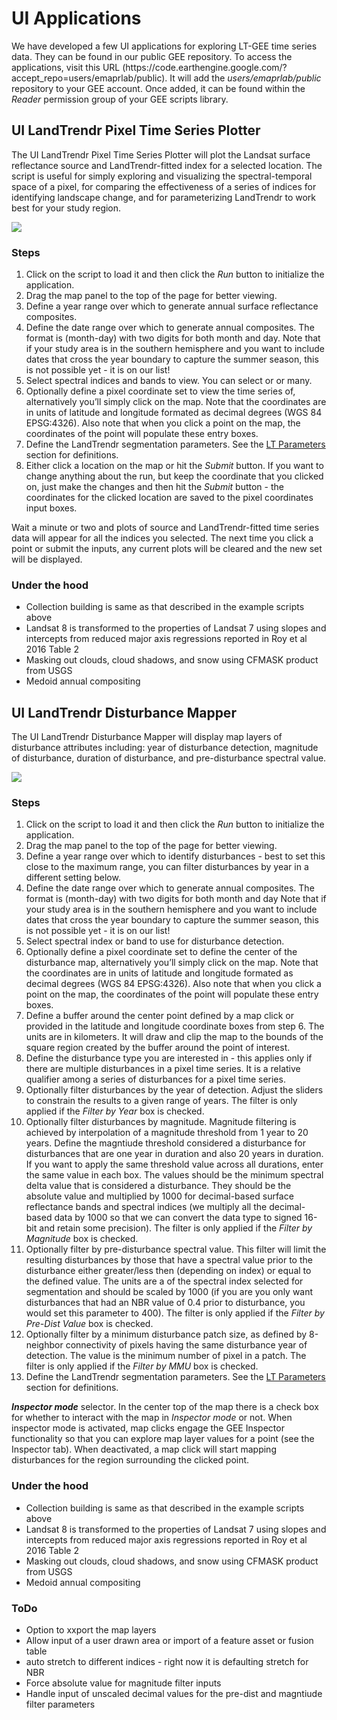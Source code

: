 # UI Applications

We have developed a few UI applications for exploring LT-GEE time series data. They can be found in our public GEE repository.
To access the applications, visit this URL (https://code.earthengine.google.com/?accept_repo=users/emaprlab/public). It will
add the *users/emaprlab/public* repository to your GEE account. Once added, it can be found within the *Reader* permission group of your GEE scripts library.

## UI LandTrendr Pixel Time Series Plotter

The UI LandTrendr Pixel Time Series Plotter will plot the Landsat surface reflectance source and LandTrendr-fitted index for 
a selected location. The script is useful for simply exploring and visualizing the spectral-temporal space of a pixel, for comparing
the effectiveness of a series of indices for identifying landscape change, and for parameterizing LandTrendr to work best for your 
study region.

<img src='imgs/time_series_app.jpg'>

 

### Steps

1. Click on the script to load it and then click the *Run* button to initialize the application.
2. Drag the map panel to the top of the page for better viewing.
3. Define a year range over which to generate annual surface reflectance composites.
4. Define the date range over which to generate annual composites. The format is (month-day) with two digits for both month and day. Note that if your study area is in the southern hemisphere and you want to include dates that cross the year boundary to capture the summer season, this is not possible yet - it is on our list!
5. Select spectral indices and bands to view. You can select or or many.
6. Optionally define a pixel coordinate set to view the time series of, alternatively you'll simply click on the map. Note that the coordinates are in units of latitude and longitude formated as decimal degrees (WGS 84  EPSG:4326). Also note that when you click a point on the map, the coordinates of the point will populate these entry boxes.
7. Define the LandTrendr segmentation parameters. See the [LT Parameters](./lt-gee-requirements.html#lt-parameters) section for definitions.
8. Either click a location on the map or hit the *Submit* button. If you want to change anything about the run, but keep the coordinate that you clicked on, just make the changes and then hit the *Submit* button - the coordinates for the clicked location are saved to the pixel coordinates input boxes.

Wait a minute or two and plots of source and LandTrendr-fitted time series data will appear for all the indices you selected. The next time you click a point or submit the inputs, any current plots will be cleared and the new set will be displayed.

### Under the hood

+ Collection building is same as that described in the example scripts above
+ Landsat 8 is transformed to the properties of Landsat 7 using slopes and intercepts from reduced major axis regressions reported in Roy et al  2016 Table 2
+ Masking out clouds, cloud shadows, and snow using CFMASK product from USGS 
+ Medoid annual compositing


## UI LandTrendr Disturbance Mapper

The UI LandTrendr Disturbance Mapper will display map layers of disturbance attributes including: year of disturbance detection, magnitude of disturbance, duration of disturbance, and pre-disturbance spectral value. 

<img src='imgs/dist_map_app.jpg'>




### Steps

1. Click on the script to load it and then click the *Run* button to initialize the application.
2. Drag the map panel to the top of the page for better viewing.
3. Define a year range over which to identify disturbances - best to set this close to the maximum range, you can filter disturbances by year in a different setting below. 
4. Define the date range over which to generate annual composites. The format is (month-day) with two digits for both month and day Note that if your study area is in the southern hemisphere and you want to include dates that cross the year boundary to capture the summer season, this is not possible yet - it is on our list!
5. Select spectral index or band to use for disturbance detection.
6. Optionally define a pixel coordinate set to define the center of the disturbance map, alternatively you'll simply click on the map. Note that the coordinates are in units of latitude and longitude formated as decimal degrees (WGS 84  EPSG:4326). Also note that when you click a point on the map, the coordinates of the point will populate these entry boxes.
7. Define a buffer around the center point defined by a map click or provided in the latitude and longitude coordinate boxes from step 6. The units are in kilometers. It will draw and clip the map to the bounds of the square region created by the buffer around the point of interest.
8. Define the disturbance type you are interested in - this applies only if there are multiple disturbances in a pixel time series. It is a relative qualifier among a series of disturbances for a pixel time series.
9. Optionally filter disturbances by the year of detection. Adjust the sliders to constrain the results to a given range of years. The filter is only applied if the *Filter by Year* box is checked.
10. Optionally filter disturbances by magnitude. Magnitude filtering is achieved by interpolation of a magnitude threshold from 1 year to 20 years. Define the magntiude threshold considered a disturbance for disturbances that are one year in duration and also 20 years in duration. If you want to apply the same threshold value across all durations, enter the same value in each box. The values should be the minimum spectral delta value that is considered a disturbance. They should be the absolute value and multiplied by 1000 for decimal-based surface reflectance bands and spectral indices (we multiply all the decimal-based data by 1000 so that we can convert the data type to signed 16-bit and retain some precision). The filter is only applied if the *Filter by Magnitude* box is checked.
11. Optionally filter by pre-disturbance spectral value. This filter will limit the resulting disturbances by those that have a spectral value prior to the disturbance either greater/less then (depending on index) or equal to the defined value. The units are a of the spectral index selected for segmentation and should be scaled by 1000 (if you are you only want disturbances that had an NBR value of 0.4 prior to disturbance, you would set this parameter to 400). The filter is only applied if the *Filter by Pre-Dist Value* box is checked.
12. Optionally filter by a minimum disturbance patch size, as defined by 8-neighbor connectivity of pixels having the same disturbance year of detection. The value is the minimum number of pixel in a patch. The filter is only applied if the *Filter by MMU* box is checked. 
13. Define the LandTrendr segmentation parameters. See the [LT Parameters](./lt-gee-requirements.html#lt-parameters) section for definitions.      


***Inspector mode*** selector. In the center top of the map there is a check box for whether to interact with the map in *Inspector mode* or not. When inspector mode is activated, map clicks engage the GEE Inspector functionality so that you can explore map layer values for a point (see the Inspector tab). When deactivated, a map click will start mapping disturbances for the region surrounding the clicked point. 

### Under the hood

+ Collection building is same as that described in the example scripts above
+ Landsat 8 is transformed to the properties of Landsat 7 using slopes and intercepts from reduced major axis regressions reported in Roy et al  2016 Table 2
+ Masking out clouds, cloud shadows, and snow using CFMASK product from USGS 
+ Medoid annual compositing


### ToDo

+ Option to xxport the map layers
+ Allow input of a user drawn area or import of a feature asset or fusion table
+ auto stretch to different indices - right now it is defaulting stretch for NBR
+ Force absolute value for magnitude filter inputs
+ Handle input of unscaled decimal values for the pre-dist and magntiude filter parameters 

